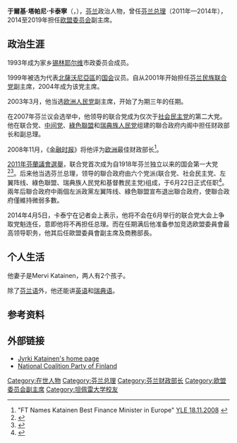 {{Infobox officeholder
|name           = 于爾基·卡泰寧<br/>{{lang|fi|Jyrki Katainen}}
|image          = Jyrki Katainen A4.jpeg
|office         = [[歐盟委員會|歐盟委員會]]副主席
|chairman      = [[让-克洛德·容克|让-克洛德·容克]]
|deputy         = 
|term_start     = 2014年11月1日
|term_end       = 2019年11月30日
|predecessor    = 
|successor      = 
|office1        = {{flagicon|Finland}} [[芬兰总理|芬兰总理]]
|president1     = [[塔里娅·哈洛宁|塔里娅·哈洛宁]]
|deputy1        = [[尤塔·乌尔皮莱宁|尤塔·乌尔皮莱宁]]
|term_start1    = 2011年6月22日
|term_end1      = 2014年6月24日
|predecessor1   = [[玛丽·基维涅米|玛丽·基维涅米]]
|successor1     = [[亞歷山大·斯圖布|亞歷山大·斯圖布]]
|office2        = {{flagicon|Finland}} 芬兰总理代理
|primeminister2 = [[马蒂·万哈宁|马蒂·万哈宁]]<br>[[玛丽·基维涅米|玛丽·基维涅米]]
|term_start2    = 2007年4月19日
|term_end2      = 2011年6月22日
|predecessor2   = {{tsl|fi|Eero Heinäluoma|埃罗·黑奈洛马}}
|successor2     = 尤塔·乌尔皮莱宁
|office3        = {{flagicon|Finland}} [[芬兰|芬兰]]财政部长
|primeminister3 = [[马蒂·万哈宁|马蒂·万哈宁]]<br>[[玛丽·基维涅米|玛丽·基维涅米]]
|term_start3    = 2007年4月19日
|term_end3      = 2011年6月22日
|predecessor3   = 埃罗·黑奈洛马
|successor3     = 尤塔·乌尔皮莱宁
|birth_date     = {{birth date and age|1971|10|14|df=y}}
|birth_place    = {{flagicon|Finland}}[[锡林耶尔维|锡林耶尔维]]
|death_date     = 
|death_place    = 
|party          = {{flagicon|Finland}} [[芬兰民族联合党|芬兰民族联合党]]
|spouse         = Mervi Katainen
|alma_mater     = {{flagicon|Finland}} [[坦佩雷大学|坦佩雷大学]]
}}
'''于爾基·塔帕尼·卡泰寧'''（{{lang-fi|Jyrki Tapani Katainen}}，{{Bd|1971年|10月14日|||Katainen}}），[[芬兰|芬兰]]政治人物，曾任[[芬兰总理|芬兰总理]]（2011年—2014年），2014至2019年担任[[欧盟委员会|欧盟委员会]]副主席。

== 政治生涯 ==
1993年成为家乡[[锡林耶尔维|锡林耶尔维]]市政委员会成员。

1999年被选为代表[[北薩沃尼亞區|北薩沃尼亞區]]的[[芬兰国会|国会]]议员。自从2001年开始担任[[芬兰民族联合党|芬兰民族联合党]]副主席，2004年成为该党主席。

2003年3月，他当选[[欧洲人民党|欧洲人民党]]副主席，开始了为期三年的任期。

在2007年芬兰议会选举中，他领导的联合党成为仅次于[[芬兰社会民主党|社会民主党]]的第二大党。他在联合党、[[中间党_(芬兰)|中间党]]、[[綠色聯盟|綠色聯盟]]和[[芬兰瑞典族人民党|瑞典族人民党]]组建的聯合政府内阁中担任财政部长和副总理。

2008年11月，《[[金融时报_(英国)|金融时报]]》将他评为[[欧洲|欧洲]]最佳财政部长<ref>"FT Names Katainen Best Finance Minister in Europe" [http://yle.fi/news/id107793.html YLE 18.11.2008] {{Wayback|url=http://yle.fi/news/id107793.html |date=20200601070556 }}</ref>。

[[2011年芬蘭議會選舉|2011年芬蘭議會選舉]]，联合党首次成为自1918年芬兰独立以来的国会第一大党<ref>{{cite book |editor=Zetterberg, Seppo et al. |trans_title=A Small Giant of the Finnish History |title=Suomen historian pikkujättiläinen |location=Helsinki |publisher=Werner Söderström Publishing Ltd. |year=2003 |language=fi}}</ref><ref>{{cite news |title=Katainen villitsi kokoomusväen |language=fi |newspaper=Helsingin Sanomat |publisher=Sanoma News |date=17 April 2011}}</ref>。后来他当选芬兰总理，领导的聯合政府由六个党派(联合党、社会民主党、左翼阵线、綠色聯盟、瑞典族人民党和基督教民主党)组成，于6月22日正式任职<ref>{{cite news |title=Uusi hallitus nimitettiin |language=fi |newspaper=Helsingin Sanomat |publisher=Sanoma News |date=22 June 2011}}</ref>。兩年后聯合政府中兩個左派政黨左翼阵线、綠色聯盟宣布退出聯合政府，使聯合政府僅維持微弱多數。

2014年4月5日，卡泰宁在记者会上表示，他将不会在6月举行的联合党大会上争取党魁连任，意即他将不再担任总理。而在任期满后他准备参加竞选欧盟委員會最高领导职务，他其后任歐盟委員會副主席及商務部長。

== 个人生活 ==
他妻子是Mervi Katainen，两人有2个孩子。

除了[[芬兰语|芬兰语]]外，他还能讲[[英语|英语]]和[[瑞典语|瑞典语]]。

== 参考资料 ==
<references/>

== 外部链接 ==
{{Commons category|Jyrki Katainen}}
* [https://web.archive.org/web/20081120040813/http://www.jyrkikatainen.net/ Jyrki Katainen's home page] {{fi}}
* [https://web.archive.org/web/20041012162022/http://www.kokoomus.fi/english/ National Coalition Party of Finland]
{{s-start}}
{{s-off}}
{{s-bef|before=[[玛丽·基维涅米|玛丽·基维涅米]]}}
{{s-ttl|title={{flagicon|Finland}} [[芬兰总理|芬兰总理]]|years= 2011年-2014年}}
{{s-aft|after= [[亞歷山大·斯圖布|亞歷山大·斯圖布]]}}
{{s-end}}

{{DEFAULTSORT:Katainen}}

[[Category:在世人物|Category:在世人物]]
[[Category:芬兰总理|Category:芬兰总理]]
[[Category:芬兰财政部长|Category:芬兰财政部长]]
[[Category:欧盟委员会副主席|Category:欧盟委员会副主席]]
[[Category:坦佩雷大学校友|Category:坦佩雷大学校友]]
